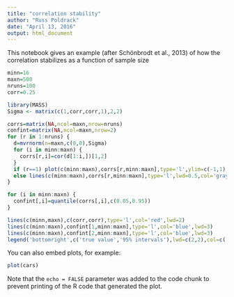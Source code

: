 ```yaml
---
title: "correlation stability"
author: "Russ Poldrack"
date: "April 13, 2016"
output: html_document
---
```



This notebook gives an example (after Schönbrodt et al., 2013) of how the correlation stabilizes as a function of sample size

```r
minn=16
maxn=500
nruns=100
corr=0.25

library(MASS)
Sigma <- matrix(c(1,corr,corr,1),2,2)

corrs=matrix(NA,ncol=maxn,nrow=nruns)
confint=matrix(NA,ncol=maxn,nrow=2)
for (r in 1:nruns) {
  d=mvrnorm(n=maxn,c(0,0),Sigma)
  for (i in minn:maxn) {
    corrs[r,i]=cor(d[1:i,])[1,2]
  }
  if (r==1) plot(c(minn:maxn),corrs[r,minn:maxn],type='l',ylim=c(-1,1),ylab='Estimated correlation',xlab='sample size',lwd=0.5,col='gray')
  else lines(c(minn:maxn),corrs[r,minn:maxn],type='l',lwd=0.5,col='gray')
}

for (i in minn:maxn) {
  confint[,i]=quantile(corrs[,i],c(0.05,0.95))
}

lines(c(minn,maxn),c(corr,corr),type='l',col='red',lwd=2)
lines(c(minn:maxn),confint[1,minn:maxn],type='l',col='blue',lwd=3)
lines(c(minn:maxn),confint[2,minn:maxn],type='l',col='blue',lwd=3)
legend('bottomright',c('true value','95% intervals'),lwd=c(2,2),col=c('red','blue'))
```

You can also embed plots, for example:

```r
plot(cars)
```

Note that the `echo = FALSE` parameter was added to the code chunk to prevent printing of the R code that generated the plot.
